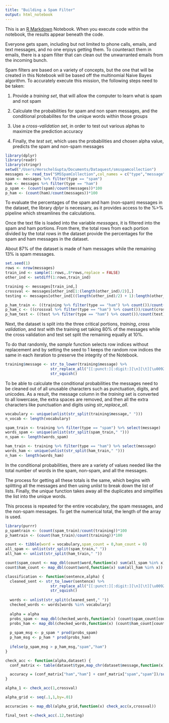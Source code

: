 ```yaml
---
title: "Building a Spam Filter"
output: html_notebook
---
```


This is an [R Markdown](http://rmarkdown.rstudio.com) Notebook. When you execute code within the notebook, the results appear beneath the code. 

Everyone gets spam, including but not limited to phone calls, emails, and text messages, and no one enjoys getting them. To counteract them in emails, there is a spam filter that can clean out the unwarranted emails from the incoming bunch. 

Spam filters are based on a variety of concepts, but the one that will be created in this Notebook will be based off the multinomial Naive Bayes algorithm. To accurately execute this mission, the following steps need to be taken:

1. Provide a *training set*, that will allow the computer to learn what is spam and not spam

2. Calculate the probabilities for spam and non spam messages, and the conditional probabilites for the unique words within those groups

3. Use a *cross-validation set*, in order to test out various alphas to maximize the prediction accuracy

4. Finally, the *test set*, which uses the probabilities and chosen alpha value, predicts the spam and non-spam messages

```r
library(dplyr)
library(readr)
library(stringr)
setwd("/Users/HerschelGupta/Documents/Dataquest/smsspamcollection")
messages <- read_tsv("SMSSpamCollection",col_names = c("type","message"))
spam <- messages %>% filter(type == "spam")
ham <- messages %>% filter(type == "ham")
p_spam <- (count(spam)/count(messages))*100
p_ham <- (count(ham)/count(messages))*100

```

To evaluate the percentages of the spam and ham (non-spam) messages in the dataset, the library *dplyr* is necessary, as it provides access to the %>% pipeline which streamlines the calculations.

Once the text file is loaded into the variable *messages*, it is filtered into the spam and ham portions. From there, the total rows from each portion divided by the total rows in the dataset provide the percentages for the spam and ham messages in the dataset.

About 87% of the dataset is made of ham messages while the remaining 13% is spam messages.


```r
set.seed(1)
rows <- nrow(messages)
train_ind <- sample(1:rows,.8*rows,replace = FALSE)
other_ind <- setdiff(1:rows,train_ind)

training <- messages[train_ind,]
crossval <- messages[other_ind[1:(length(other_ind)/2)],]
testing <- messages[other_ind[((length(other_ind)/2) + 1):length(other_ind)],]

p_ham_train <- ((training %>% filter(type == "ham") %>% count())/count(training))*100
p_ham_c <- ((crossval %>% filter(type == "ham") %>% count())/count(crossval))*100
p_ham_test <- ((test %>% filter(type == "ham") %>% count())/count(test))*100


```

Next, the dataset is split into the three critical portions, *training*, *cross validation*, and *test* with the training set taking 80% of the messages while the cross validation and test set split the remaining equally at 10%. 

To do that randomly, the *sample* function selects row indices without replacement and by setting the seed to 1 keeps the random row indices the same in each iteration to preserve the integrity of the Notebook.

```r
training$message <- str_to_lower(training$message) %>%
                    str_replace_all("[[:punct:][:digit:][\n][\t][\u0092\u0094\u0096]]"," ") %>%
                    str_squish()

```
To be able to calculate the conditional probabilities the messages need to be cleaned out of all unusable characters such as punctuation, digits, and unicodes. As a result, the message column in the *training* set is converted to all lowercase, the extra spaces are removed, and then all the extra characters like punctuation and digits using *str_replace_all*.

```r
vocabulary <- unique(unlist(str_split(training$message," ")))
n_vocab <- length(vocabulary)

spam_train <- training %>% filter(type == "spam") %>% select(message)
words_spam <- unique(unlist(str_split(spam_train," ")))
n_spam <- length(words_spam)

ham_train <- training %>% filter(type == "ham") %>% select(message)
words_ham <- unique(unlist(str_split(ham_train," ")))
n_ham <- length(words_ham)
```

In the conditional probabilities, there are a variety of values needed like the total number of words in the spam, non-spam, and all the messages. 

The process for getting all these totals is the same, which begins with splitting all the messages and then using *unlist* to break down the list of lists. Finally, the *unique* function takes away all the duplicates and simplifies the list into the unique words.

This process is repeated for the entire vocabulary, the spam messages, and the non-spam messages. To get the numerical total, the length of the array is used.

```r
library(purrr)
p_spamtrain <- (count(spam_train)/count(training))*100
p_hamtrain <- (count(ham_train)/count(training))*100

count <- tibble(word = vocabulary,spam_count = 0,ham_count = 0)
all_spam <- unlist(str_split(spam_train," "))
all_ham <- unlist(str_split(ham_train," "))

count$spam_count <- map_dbl(count$word,function(x) sum(all_spam %in% x))
count$ham_count <- map_dbl(count$word,function(x) sum(all_ham %in% x))
```

```r
classification <- function(sentence,alpha) {
  cleaned_sent <- str_to_lower(sentence) %>%
                    str_replace_all("[[:punct:][:digit:][\n][\t][\u0092\u0094\u0096]]"," ") %>%
                    str_squish()
  
  words <- unlist(str_split(cleaned_sent," "))
  checked_words <- words[words %in% vocabulary]
  
  alpha = alpha
  probs_spam <- map_dbl(checked_words,function(x) (count$spam_count[count$word == x] + alpha)/(n_spam + (alpha*n_vocab)))
  probs_ham <- map_dbl(checked_words,function(x) (count$ham_count[count$word == x] + alpha)/(n_ham + (alpha*n_vocab)))
  
  p_spam_msg <- p_spam * prod(probs_spam)
  p_ham_msg <- p_ham * prod(probs_ham)
  
  ifelse(p_spam_msg > p_ham_msg,"spam","ham")
}

check_acc <- function(alpha,dataset) {
  conf_matrix <- table(dataset$type,map_chr(dataset$message,function(x) classification(x,alpha)))

  accuracy = (conf_matrix["ham","ham"] + conf_matrix["spam","spam"])/sum(conf_matrix)*100
}

alpha_1 <- check_acc(1,crossval)
```

```r
alpha_grid <- seq(.1,1,by=.01)

accuracies <- map_dbl(alpha_grid,function(x) check_acc(x,crossval))
```


```r
final_test <-check_acc(.12,testing)
```



